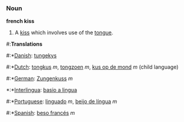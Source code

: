 ===Noun===

'''french kiss'''

# A [[kiss]] which involves use of the [[tongue]].

#:'''Translations'''
#:*[[Danish]]: [[tungekys]]
#:*[[Dutch]]: [[tongkus]] ''m'', [[tongzoen]] ''m'', [[kus op de mond]] ''m'' (child language)
#:*[[German]]: [[Zungenkuss]] ''m''
*:*[[Interlingua]]: [[basio a lingua]]
#:*[[Portuguese]]: [[linguado]] ''m'', [[beijo de língua]] ''m''
#:*[[Spanish]]: [[beso francés]] ''m''